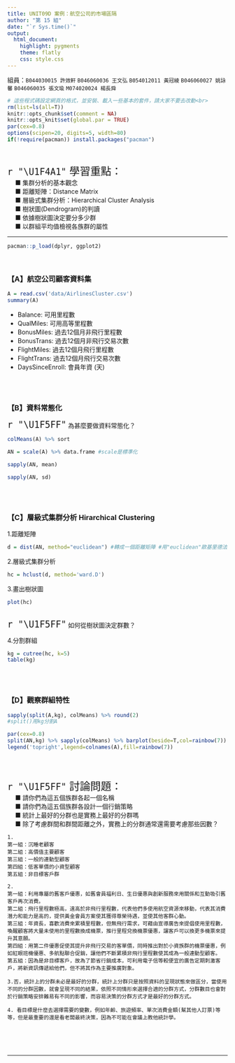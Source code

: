 ```yaml
---
title: UNIT09D 案例：航空公司的市場區隔
author: "第 15 組"
date: "`r Sys.time()`"
output: 
  html_document:
    highlight: pygments
    theme: flatly
    css: style.css
---
```


組員：`B044030015 許效軒`  `B046060036 王文弘`  `B054012011 黃冠綾`  `B046060027 姚詠馨`  `B046060035 張文瑜`  `M074020024 楊長舜`

```r
# 這些程式碼設定網頁的格式，並安裝、載入一些基本的套件，請大家不要去改動<br>
rm(list=ls(all=T))
knitr::opts_chunk$set(comment = NA)
knitr::opts_knit$set(global.par = TRUE)
par(cex=0.8)
options(scipen=20, digits=5, width=80)
if(!require(pacman)) install.packages("pacman")
```
<br>

<p class="wwl">
<span style="font-size:24px">`r "\U1F4A1"` 學習重點：</span><br>
&emsp; ■ 集群分析的基本觀念<br>
&emsp; ■ 距離矩陣：Distance Matrix<br>
&emsp; ■ 層級式集群分析：Hierarchical Cluster Analysis<br>
&emsp; ■ 樹狀圖(Dendrogram)的判讀<br>
&emsp; ■ 依據樹狀圖決定要分多少群<br>
&emsp; ■ 以群組平均值檢視各族群的屬性<br>
</p class="wwl">

<hr>

```r
pacman::p_load(dplyr, ggplot2)
```
<br>

### 【A】航空公司顧客資料集

```r
A = read.csv('data/AirlinesCluster.csv')
summary(A)
```

+ Balance: 可用里程數
+ QualMiles: 可用高等里程數
+ BonusMiles: 過去12個月非飛行里程數
+ BonusTrans: 過去12個月非飛行交易次數
+ FlightMiles: 過去12個月飛行里程數
+ FlightTrans: 過去12個月飛行交易次數
+ DaysSinceEnroll: 會員年資 (天)


<br><br>

### 【B】資料常態化

<span style="font-size:24px">`r "\U1F5FF"`</span>
為甚麼要做資料常態化？<br>
```r
colMeans(A) %>% sort
```

```r
AN = scale(A) %>% data.frame #scale是標準化
```

```r
sapply(AN, mean)
```

```r
sapply(AN, sd)
```

<br><br>

### 【C】層級式集群分析 Hirarchical Clustering  

1.距離矩陣
```r
d = dist(AN, method="euclidean") #轉成一個距離矩陣 #用"euclidean"歐基里德法算距離
```

2.層級式集群分析
```r
hc = hclust(d, method='ward.D')
```

3.畫出樹狀圖
```r
plot(hc)
```
<br>
<span style="font-size:24px">`r "\U1F5FF"`</span>
如何從樹狀圖決定群數？<br>

4.分割群組 
```r
kg = cutree(hc, k=5)
table(kg)
```

<br><br>

### 【D】觀察群組特性

```r
sapply(split(A,kg), colMeans) %>% round(2) 
#split()用kg分割A
```

```r
par(cex=0.8)
split(AN,kg) %>% sapply(colMeans) %>% barplot(beside=T,col=rainbow(7))
legend('topright',legend=colnames(A),fill=rainbow(7))
```

<br><br>

<p class="qiz">
<span style="font-size:24px">`r "\U1F5FF"` 討論問題：</span><br>
&emsp; ■ 請你們為這五個族群各起一個名稱<br>
&emsp; ■ 請你們為這五個族群各設計一個行銷策略<br>
&emsp; ■ 統計上最好的分群也是實務上最好的分群嗎<br>
&emsp; ■ 除了考慮群間和群間距離之外，實務上的分群通常還需要考慮那些因數？<br>
</p class="qiz">
```
1. 
第一組：沉睡老顧客
第二組：高價值主要顧客
第三組：一般的連動型顧客
第四組：低客單價的小資型顧客
第五組：非目標客戶群

2.
第一組：利用專屬的舊客戶優惠，如舊會員福利日、生日優惠與創新服務來用關係和互動吸引舊客戶再次消費。
第二組：飛行里程數極高，遠高於非飛行里程數，代表他們多使用航空資源來移動，代表其消費潛力和能力是高的，提供黃金會員方案使其獲得尊榮待遇，並使其他客群心動。
第三組：年資長，喜歡消費來累積里程數，但無飛行需求，可藉由宣導廣告來提倡使用里程數，喚醒顧客將大量未使用的里程數換成機票，推行里程兌換機票優惠，讓客戶可以換更多機票來提升其意願。
第四組：用第二件優惠促使其提升非飛行交易的客單價，同時推出對於小資族群的機票優惠，例如紅眼班機優惠、多航點聯合促銷，讓他們不斷累積非飛行里程數使其成為一般連動型顧客。
第五組：因為是非目標客戶，故為了節省行銷成本，可利用電子信等較便宜的廣告定期刺激客戶，將新資訊傳遞給他們，但不將其作為主要推廣對象。

3.否，統計上的分群未必是最好的分群，統計上分群只是按照資料的呈現狀態來做區分，當使用不同的分群因數，就會呈現不同的結果，依照不同情形來選擇合適的分群方式，分群數目也會對於行銷策略安排難易有不同的影響，而容易決策的分群方式才是最好的分群方式。

4. 看目標是什麼去選擇需要的變數，例如年齡、旅遊頻率、單次消費金額(幫其他人訂票)等等，但是最重要的還是看老闆最終決策，因為不可能在會議上教他統計學。

```



<br><br><br><hr>








